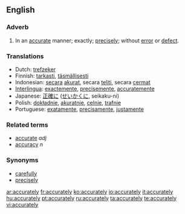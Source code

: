==English==

===Adverb===
{{en-adv}}

#In an [[accurate]] manner; exactly; [[precisely]]; without [[error]] or [[defect]].

===Translations===
{{top4}}
*Dutch: [[trefzeker]]
*Finnish: [[tarkasti]], [[täsmällisesti]]
*Indonesian: [[secara]] [[akurat]], secara [[teliti]], secara [[cermat]]
*[[Interlingua]]: [[exactemente]], [[precisemente]], [[accuratemente]]
*Japanese: [[正確に]] ([[せいかくに]], seikaku-ni)
*Polish: [[dokładnie]], [[akuratnie]], [[celnie]], [[trafnie]]
*Portuguese: [[exatamente]], [[precisamente]], [[justamente]]
{{bottom}}

===Related terms===
*[[accurate]] ''adj''
*[[accuracy]] ''n''

===Synonyms===
*[[carefully]]
*[[precisely]]

[[ar:accurately]]
[[fr:accurately]]
[[ko:accurately]]
[[io:accurately]]
[[it:accurately]]
[[hu:accurately]]
[[pt:accurately]]
[[ru:accurately]]
[[ta:accurately]]
[[te:accurately]]
[[vi:accurately]]